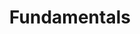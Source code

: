 ---
title: Fundamentals
slug: /fundamentals
version: '3.0'
section: docs
category: developers
keywords: blockchain, consensus, substrate, architecture
---